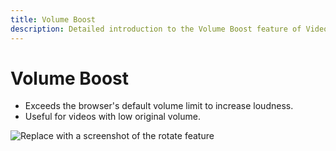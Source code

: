 ```yaml
---
title: Volume Boost
description: Detailed introduction to the Volume Boost feature of VideoRoll
---
```


# Volume Boost

- Exceeds the browser's default volume limit to increase loudness.
- Useful for videos with low original volume.

![Replace with a screenshot of the rotate feature](../../assets/image/video.png)